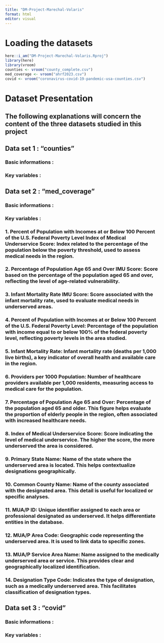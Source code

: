 ```yaml
---
title: "DM-Project-Marechal-Volaris"
format: html
editor: visual
---
```


# Loading the datasets

```r
here::i_am("DM-Project-Marechal-Volaris.Rproj")
library(here)
library(vroom)
counties <- vroom("county_complete.csv")
med_coverage <- vroom("ahrf2023.csv")
covid <- vroom("coronavirus-covid-19-pandemic-usa-counties.csv")
```

# Dataset Presentation 

## The following explanations will concern the content of the three datasets studied in this project 

## Data set 1 : "counties"

### Basic informations :

### Key variables : 

## Data set 2 : "med_coverage"

### Basic informations :

### Key variables : 

### 1.	Percent of Population with Incomes at or Below 100 Percent of the U.S. Federal Poverty Level Index of Medical Underservice Score: Index related to the percentage of the population below the poverty threshold, used to assess medical needs in the region.

### 2.	Percentage of Population Age 65 and Over IMU Score: Score based on the percentage of the population aged 65 and over, reflecting the level of age-related vulnerability.

### 3.	Infant Mortality Rate IMU Score: Score associated with the infant mortality rate, used to evaluate medical needs in underserved areas.

### 4.	Percent of Population with Incomes at or Below 100 Percent of the U.S. Federal Poverty Level: Percentage of the population with income equal to or below 100% of the federal poverty level, reflecting poverty levels in the area studied.

### 5.	Infant Mortality Rate: Infant mortality rate (deaths per 1,000 live births), a key indicator of overall health and available care in the region.

### 6.	Providers per 1000 Population: Number of healthcare providers available per 1,000 residents, measuring access to medical care for the population.

### 7.	Percentage of Population Age 65 and Over: Percentage of the population aged 65 and older. This figure helps evaluate the proportion of elderly people in the region, often associated with increased healthcare needs.

### 8.	Index of Medical Underservice Score: Score indicating the level of medical underservice. The higher the score, the more underserved the area is considered.

### 9.	Primary State Name: Name of the state where the underserved area is located. This helps contextualize designations geographically.

### 10.	Common County Name: Name of the county associated with the designated area. This detail is useful for localized or specific analyses.

### 11.	MUA/P ID: Unique identifier assigned to each area or professional designated as underserved. It helps differentiate entities in the database.

### 12.	MUA/P Area Code: Geographic code representing the underserved area. It is used to link data to specific zones.

### 13.	MUA/P Service Area Name: Name assigned to the medically underserved area or service. This provides clear and geographically localized identification.

### 14.	Designation Type Code: Indicates the type of designation, such as a medically underserved area. This facilitates classification of designation types.

## Data set 3 : "covid"

### Basic informations :

### Key variables : 


